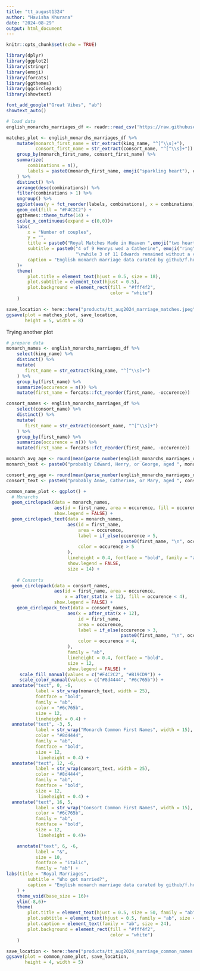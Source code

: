 ```yaml
---
title: "tt_august1324"
author: "Havisha Khurana"
date: "2024-08-29"
output: html_document
---
```


```r
knitr::opts_chunk$set(echo = TRUE)
```

```r
library(dplyr)
library(ggplot2)
library(stringr)
library(emoji)
library(forcats)
library(ggthemes)
library(ggcirclepack)
library(showtext)
```

```r
font_add_google("Great Vibes", "ab")
showtext_auto()
```

```r
# load data
english_monarchs_marriages_df <- readr::read_csv('https://raw.githubusercontent.com/rfordatascience/tidytuesday/master/data/2024/2024-08-20/english_monarchs_marriages_df.csv')
```
```r
matches_plot <- english_monarchs_marriages_df %>%
    mutate(monarch_first_name = str_extract(king_name, "^[^\\s]+"),
           consort_first_name = str_extract(consort_name, "^[^\\s]+")) %>%
    group_by(monarch_first_name, consort_first_name) %>%
    summarize(
        combinations = n(),
        labels = paste0(monarch_first_name, emoji("sparkling heart"), consort_first_name)
    ) %>%
    distinct() %>%
    arrange(desc(combinations)) %>%
    filter(combinations > 1) %>%
    ungroup() %>%
    ggplot(aes(y = fct_reorder(labels, combinations), x = combinations))+
    geom_col(fill = "#F4C2C2") +
    ggthemes::theme_tufte(14) +
    scale_x_continuous(expand = c(0,0))+
    labs(
        x = "Number of couples",
        y = "",
        title = paste0("Royal Matches Made in Heaven ",emoji("two hearts")),
        subtitle = paste0("4 of 9 Henrys wed a Catherine", emoji("ring"),
                          "\nwhile 3 of 11 Edwards remained without a consort",emoji("broken heart")),
        caption = "English monarch marriage data curated by github/f.hull from Ian Visits"
    )+
    theme(
        plot.title = element_text(hjust = 0.5, size = 18),
        plot.subtitle = element_text(hjust = 0.5),
        plot.background = element_rect(fill = "#fff4f2",
                                       color = "white")
    )
```

```r
save_location <- here::here("products/tt_aug2024_marriage_matches.jpeg")
ggsave(plot = matches_plot, save_location,
       height = 5, width = 8)
```
Trying another plot

```r
# prepare data
monarch_names <- english_monarchs_marriages_df %>%
    select(king_name) %>%
    distinct() %>%
    mutate(
       first_name = str_extract(king_name, "^[^\\s]+")
    ) %>%
    group_by(first_name) %>%
    summarize(occurence = n()) %>%
    mutate(first_name = forcats::fct_reorder(first_name, -occurence))

consort_names <- english_monarchs_marriages_df %>%
    select(consort_name) %>%
    distinct() %>%
    mutate(
       first_name = str_extract(consort_name, "^[^\\s]+")
    ) %>%
    group_by(first_name) %>%
    summarize(occurence = n()) %>%
    mutate(first_name = forcats::fct_reorder(first_name, -occurence))
```


```r
monarch_avg_age <- round(mean(parse_number(english_monarchs_marriages_df$king_age), na.rm = T))
monarch_text <- paste0("probably Edward, Henry, or George, aged ", monarch_avg_age)

consort_avg_age <- round(mean(parse_number(english_monarchs_marriages_df$consort_age), na.rm = T))
consort_text <- paste0("probably Anne, Catherine, or Mary, aged ", consort_avg_age)

common_name_plot <- ggplot() +
  # Monarchs
  geom_circlepack(data = monarch_names, 
                  aes(id = first_name, area = occurence, fill = occurence > 5),
                  show.legend = FALSE) +
  geom_circlepack_text(data = monarch_names,
                       aes(id = first_name,
                           area = occurence,
                           label = if_else(occurence > 5, 
                                           paste0(first_name, "\n", occurence), NA),
                           color = occurence > 5
                       ), 
                       lineheight = 0.4, fontface = "bold", family = "ab",
                       show.legend = FALSE,
                       size = 14) +
    
    # Consorts
  geom_circlepack(data = consort_names, 
                  aes(id = first_name, area = occurence, 
                      x = after_stat(x + 12), fill = occurence < 4),
                  show.legend = FALSE) +
    geom_circlepack_text(data = consort_names,
                       aes(x = after_stat(x + 12),
                           id = first_name,
                           area = occurence,
                           label = if_else(occurence > 3, 
                                           paste0(first_name, "\n", occurence), NA),
                           color = occurence < 4,
                       ),
                       family = "ab",
                       lineheight = 0.4, fontface = "bold",
                       size = 12,
                       show.legend = FALSE) +
     scale_fill_manual(values = c("#F4C2C2", "#B19CD9")) +
     scale_color_manual(values = c("#8d4444", "#6c765b")) +
  annotate("text", 0, -6, 
           label = str_wrap(monarch_text, width = 25),
           fontface = "bold",
           family = "ab",
           color = "#6c765b",
           size = 12,
           lineheight = 0.4) +
  annotate("text", -3, 5, 
           label = str_wrap("Monarch Common First Names", width = 15),
           color = "#8d4444",
           family = "ab",
           fontface = "bold",
           size = 12,
            lineheight = 0.4) +
  annotate("text", 12, -6,
           label = str_wrap(consort_text, width = 25),
           color = "#8d4444",
           family = "ab",
           fontface = "bold",
           size = 12,
            lineheight = 0.4) +
  annotate("text", 16, 5, 
           label = str_wrap("Consort Common First Names", width = 15),
           color = "#6c765b",
           family = "ab",
           fontface = "bold",
           size = 12,
            lineheight = 0.4)+

    annotate("text", 6, -6, 
           label = "&",
           size = 10,
           fontface = "italic",
           family = "ab") +
labs(title = "Royal Marriages",
        subtitle = "Who got married?",
        caption = "English monarch marriage data curated by github/f.hull from Ian Visits"
    ) +
    theme_void(base_size = 16)+
    ylim(-8,6)+
    theme(
        plot.title = element_text(hjust = 0.5, size = 50, family = "ab"),
        plot.subtitle = element_text(hjust = 0.5, family = "ab", size = 40),
        plot.caption = element_text(family = "ab", size = 24),
        plot.background = element_rect(fill = "#fff4f2",
                                       color = "white")
    )

```
```r
save_location <- here::here("products/tt_aug2024_marriage_common_names.jpeg")
ggsave(plot = common_name_plot, save_location,
       height = 4, width = 5)
```

